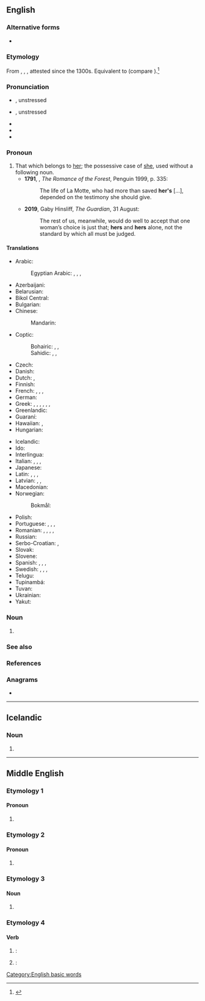 {{also|her's|Hers|Her's}}
==English==
{{wikipedia}}
===Alternative forms===
*{{l|en|her's}} {{i|now nonstandard}}

===Etymology===
From {{etyl|enm|en}} {{m|enm|hires}}, {{m|enm|heres}}, {{m|enm|hers}}, attested since the 1300s. Equivalent to {{suffix|en|her|s}} (compare {{m|en|-'s}}).<ref>{{R:Etymonline}}</ref>

===Pronunciation===
* {{a|UK}} {{IPA|en|/ˈhɜːz/}}, unstressed {{IPA|en|/əz/}}
* {{a|US}} {{IPA|en|/ˈhɝz/}}, unstressed {{IPA|en|/ɚz/}}
* {{audio|en|en-us-hers.ogg|Audio (US)}}
* {{audio|en|LL-Q1860 (eng)-Nattes à chat-hers.wav|Audio}}
* {{rhymes|en|ɜː(ɹ)z}}

===Pronoun===
{{head|en|pronoun|cat2=possessive pronouns|cat3=third person pronouns}}

# That which belongs to [[her]]; the possessive case of [[she]], used without a following noun. {{defdate|from 12th c.}}
#*'''1791''', {{w|Ann Radcliffe}}, ''The Romance of the Forest'', Penguin 1999, p. 335:
#*:The life of La Motte, who had more than saved '''her's''' […], depended on the testimony she should give.
#*'''2019''', Gaby Hinsliff, ''The Guardian'', 31 August:
#*:The rest of us, meanwhile, would do well to accept that one woman’s choice is just that; '''hers''' and '''hers''' alone, not the standard by which all must be judged.

====Translations====
{{trans-top|that which belongs to her}}
* Arabic: {{t|ar|لَهَا|m}}
*: Egyptian Arabic: {{t|arz|لها|tr=lihā|sc=Arab}}, {{t|arz|بتاعها|m|tr=betāʿhā|sc=Arab}}, {{t|arz|بتاعتها|f|tr=betāʿethā|sc=Arab}}, {{t|arz|بتوعها|p|tr=betōʿhā|sc=Arab}}
* Azerbaijani: {{t|az|onunku}}
* Belarusian: {{t|be|яе́}}
* Bikol Central: {{t+|bcl|saiya}}
* Bulgarian: {{t|bg|не́ин}}
* Chinese:
*: Mandarin: {{t+|cmn|她|alt=她的|tr=tā-de|sc=Hani}}
* Coptic:
*: Bohairic: {{t|cop|ⲫⲱⲥ|m}}, {{t|cop|ⲑⲱⲥ|f}}, {{t|cop|ⲛⲟⲩⲥ|p}}
*: Sahidic: {{t|cop|ⲡⲱⲥ|m}}, {{t|cop|ⲧⲱⲥ|f}}, {{t|cop|ⲛⲟⲩⲥ|p}}
* Czech: {{t+|cs|její}}
* Danish: {{t+|da|hendes}}
* Dutch: {{t|nl|het hare}}, {{t|nl|de hare}}
* Finnish: {{t+|fi|hänen}}
* French: {{t+|fr|le sien|m-s}}, {{t+|fr|la sienne|f-s}}, {{t+|fr|les siens|m-p}}, {{t+|fr|les siennes|f-p}}
* German: {{t+|de|ihr}}
* Greek: {{t+|el|δικός|alt=δικός της|m}}, {{t|el|δικιά|alt=δικιά της|f}}, {{t+|el|δική|alt=δική της|f}}, {{t+|el|δικό|alt=δικό της|n}}, {{t+|el|δικοί|alt=δικοί της|m-p}}, {{t|el|δικές|alt=δικές της|f-p}}, {{t|el|δικά|alt=δικά της|n-p}}
* Greenlandic: {{t|kl|uuma}}
* Guaraní: {{t|gn|imba'e}}
* Hawaiian: {{t|haw|ona}}, {{t|haw|āna}}
* Hungarian: {{t+|hu|övé}}
{{trans-mid}}
* Icelandic: {{t+|is|hennar}}
* Ido: {{t+|io|elua}}
* Interlingua: {{t|ia|sue}}
* Italian: {{t|it|il suo|m-s}}, {{t|it|la sua|f-s}}, {{t|it|i suoi|m-p}}, {{t|it|le sue|f-p}}
* Japanese: {{t+|ja|彼女|alt=彼女の|tr=かのじょの, kanojo no}}
* Latin: {{t+|la|suus}}, {{t+|la|eius}}, {{t|la|illius}}, {{t+|la|huius}}
* Latvian: {{t+|lv|viņas}}, {{t|lv|viņējs}}, {{t|lv|viņējais}}
* Macedonian: {{t|mk|нејзин}}
* Norwegian:
*: Bokmål: {{t+|nb|hennes}}
* Polish: {{t+|pl|jej}}
* Portuguese: {{t|pt|o seu|m}}, {{t|pt|a sua|f}}, {{t|pt|[[o]] [[dela]]|m}}, {{t|pt|[[a]] [[dela]]|f}}
* Romanian: {{t+|ro|ei|alt=a ei|f}}, {{t+|ro|său|alt=al său|m}}, {{t|ro|sa|alt=a sa|f}}, {{t|ro|săi|alt=ai săi|m-p}}, {{t+|ro|sale|alt=ale sale|f-p}}
* Russian: {{t+|ru|её}}
* Serbo-Croatian: {{t|sh|њен|sc=Cyrl}}, {{t|sh|njen}}
* Slovak: {{t|sk|jej}}
* Slovene: {{t+|sl|njén}}
* Spanish: {{t|es|el suyo|m}}, {{t|es|los suyos|m-p}}, {{t|es|la suya|f}}, {{t|es|las suyas|f-p}}
* Swedish: {{t+|sv|hennes}}, {{qualifier|reflexive}} {{t+|sv|sin|c}}, {{t+|sv|sitt|n}}, {{t+|sv|sina|p}}
* Telugu: {{t|te|ఆమెది}}
* Tupinambá: {{t|tpn|i mba'e}}
* Tuvan: {{t|tyv|ооңуу}}
* Ukrainian: {{t+|uk|її́}}
* Yakut: {{t|sah|киниэнэ}}
{{trans-bottom}}

===Noun===
{{head|en|noun form}}

# {{plural of|en|her}}

===See also===
{{English personal pronouns}}

===References===
<references/>

===Anagrams===
* {{anagrams|en|a=ehrs|EHRs|HSer|RSeH|Resh|Sher|ersh|resh}}

[[Category:English basic words]]

----

==Icelandic==

===Noun===
{{is-noun form}}

# {{inflection of|is|her||indef|gen|s}}

----

==Middle English==

===Etymology 1===

====Pronoun====
{{head|enm|pronoun}}

# {{alt form|enm|hires||hers}}

===Etymology 2===

====Pronoun====
{{head|enm|pronoun}}

# {{alt form|enm|heres||theirs}}

===Etymology 3===

====Noun====
{{head|enm|noun}}

# {{alt form|enm|ars||anus; buttocks}}

===Etymology 4===

====Verb====
{{head|enm|verb form}}

# {{alt form|enm|hereth}}: {{infl of|enm|heren||3|s|pres|t=to hear}}
# {{alt form|enm|heren}}: {{infl of|enm|heren||p|pres|t=to hear}}